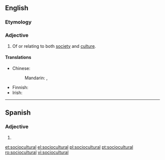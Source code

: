 ==English==

===Etymology===
{{prefix|socio|cultural|lang=en}}

===Adjective===
{{en-adj}}

# Of or relating to both [[society]] and [[culture]].

====Translations====
{{trans-top|of both society and culture}}
* Chinese:
*: Mandarin: {{t|cmn|社會文化|alt=社會文化的|sc=Hani}}, {{t|cmn|社会文化|alt=社会文化的|tr=shèhuì wénhuà de|sc=Hani}}
{{trans-mid}}
* Finnish: {{t+|fi|sosiokulttuurinen}}
* Irish: {{t|ga|soch-chultúrtha}}
{{trans-bottom}}
----
==Spanish==

===Adjective===
{{es-adj|pl=socioculturales}}

# {{l|en|sociocultural}}

[[et:sociocultural]]
[[el:sociocultural]]
[[pl:sociocultural]]
[[pt:sociocultural]]
[[ro:sociocultural]]
[[vi:sociocultural]]